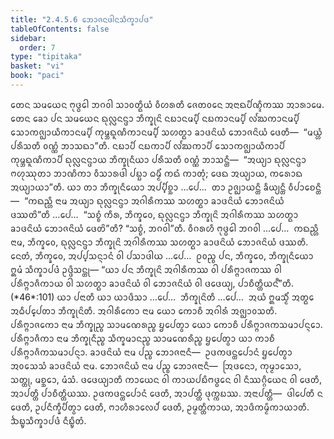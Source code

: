 ```yaml
---
title: "2.4.5.6 ᨽᩮᩣᨩᨶᨴᩤᨶᩈᩥᨠ᩠ᨡᩣᨸᨴ"
tableOfContents: false
sidebar:
  order: 7
type: "tipitaka"
basket: "vi"
book: "paci"
---
```



<DynamicBreadcrumb />

<Division number="999" book="paci">

<Paragraph number="3039" book="paci">
ᨲᩮᨶ ᩈᨾᨿᩮᨶ ᨻᩩᨴ᩠ᨵᩮᩤ ᨽᨣᩅᩤ ᩈᩣᩅᨲ᩠ᨳᩥᨿᩴ ᩅᩥᩉᩁᨲᩥ ᨩᩮᨲᩅᨶᩮ ᩋᨶᩣᨳᨸᩥᨱ᩠ᨯᩥᨠᩔ ᩋᩣᩁᩣᨾᩮ. ᨲᩮᨶ ᨡᩮᩣ ᨸᨶ ᩈᨾᨿᩮᨶ ᨳᩩᩃᩖᨶᨶ᩠ᨴᩣ ᨽᩥᨠ᩠ᨡᩩᨶᩦ ᨶᨭᩣᨶᨾ᩠ᨸᩥ ᨶᨭᨠᩣᨶᨾ᩠ᨸᩥ ᩃᩘᨥᨠᩣᨶᨾ᩠ᨸᩥ ᩈᩮᩣᨠᨩ᩠ᨫᩣᨿᩥᨠᩣᨶᨾ᩠ᨸᩥ ᨠᩩᨾ᩠ᨽᨳᩪᨱᩥᨠᩣᨶᨾ᩠ᨸᩥ ᩈᩉᨲ᩠ᨳᩣ ᨡᩣᨴᨶᩦᨿᩴ ᨽᩮᩣᨩᨶᩦᨿᩴ ᨴᩮᨲᩥ—  “ᨾᨿ᩠ᩉᩴ ᨸᩁᩥᩈᨲᩥ ᩅᨱ᩠ᨱᩴ ᨽᩣᩈᨳᩣ”ᨲᩥ. ᨶᨭᩣᨸᩥ ᨶᨭᨠᩣᨸᩥ ᩃᩘᨥᨠᩣᨸᩥ ᩈᩮᩣᨠᨩ᩠ᨫᩣᨿᩥᨠᩣᨸᩥ ᨠᩩᨾ᩠ᨽᨳᩪᨱᩥᨠᩣᨸᩥ ᨳᩩᩃᩖᨶᨶ᩠ᨴᩣᨿ ᨽᩥᨠ᩠ᨡᩩᨶᩥᨿᩣ ᨸᩁᩥᩈᨲᩥ ᩅᨱ᩠ᨱᩴ ᨽᩣᩈᨶ᩠ᨲᩥ—  “ᩋᨿ᩠ᨿᩣ ᨳᩩᩃᩖᨶᨶ᩠ᨴᩣ ᨻᩉᩩᩔᩩᨲᩣ ᨽᩣᨱᩥᨠᩣ ᩅᩥᩈᩣᩁᨴᩤ ᨸᨭ᩠ᨭᩣ ᨵᨾ᩠ᨾᩥᩴ ᨠᨳᩴ ᨠᩣᨲᩩᩴ; ᨴᩮᨳ ᩋᨿ᩠ᨿᩣᨿ, ᨠᩁᩮᩣᨳ ᩋᨿ᩠ᨿᩣᨿᩣ”ᨲᩥ.
</Paragraph>

<Paragraph number="3040" book="paci">
ᨿᩣ ᨲᩣ ᨽᩥᨠ᩠ᨡᩩᨶᩥᨿᩮᩣ ᩋᨸ᩠ᨸᩥᨧ᩠ᨨᩣ …ᨸᩮ…  ᨲᩣ ᩏᨩ᩠ᨫᩣᨿᨶ᩠ᨲᩥ ᨡᩥᨿ᩠ᨿᨶ᩠ᨲᩥ ᩅᩥᨸᩣᨧᩮᨶ᩠ᨲᩥ—  “ᨠᨳᨬ᩠ᩉᩥ ᨶᩣᨾ ᩋᨿ᩠ᨿᩣ ᨳᩩᩃᩖᨶᨶ᩠ᨴᩣ ᩋᨣᩤᩁᩥᨠᩔ ᩈᩉᨲ᩠ᨳᩣ ᨡᩣᨴᨶᩦᨿᩴ ᨽᩮᩣᨩᨶᩦᨿᩴ ᨴᩔᨲᩦ”ᨲᩥ …ᨸᩮ…  “ᩈᨧ᩠ᨧᩴ ᨠᩥᩁ, ᨽᩥᨠ᩠ᨡᩅᩮ, ᨳᩩᩃᩖᨶᨶ᩠ᨴᩣ ᨽᩥᨠ᩠ᨡᩩᨶᩦ ᩋᨣᩤᩁᩥᨠᩔ ᩈᩉᨲ᩠ᨳᩣ ᨡᩣᨴᨶᩦᨿᩴ ᨽᩮᩣᨩᨶᩦᨿᩴ ᨴᩮᨲᩦ”ᨲᩥ? “ᩈᨧ᩠ᨧᩴ, ᨽᨣᩅᩤ”ᨲᩥ. ᩅᩥᨣᩁᩉᩥ ᨻᩩᨴ᩠ᨵᩮᩤ ᨽᨣᩅᩤ …ᨸᩮ…  ᨠᨳᨬ᩠ᩉᩥ ᨶᩣᨾ, ᨽᩥᨠ᩠ᨡᩅᩮ, ᨳᩩᩃᩖᨶᨶ᩠ᨴᩣ ᨽᩥᨠ᩠ᨡᩩᨶᩦ ᩋᨣᩤᩁᩥᨠᩔ ᩈᩉᨲ᩠ᨳᩣ ᨡᩣᨴᨶᩦᨿᩴ ᨽᩮᩣᨩᨶᩦᨿᩴ ᨴᩔᨲᩥ. ᨶᩮᨲᩴ, ᨽᩥᨠ᩠ᨡᩅᩮ, ᩋᨸ᩠ᨸᩈᨶ᩠ᨶᩣᨶᩴ ᩅᩤ ᨸᩈᩣᨴᩤᨿ …ᨸᩮ…  ᩑᩅᨬ᩠ᨧ ᨸᨶ, ᨽᩥᨠ᩠ᨡᩅᩮ, ᨽᩥᨠ᩠ᨡᩩᨶᩥᨿᩮᩣ ᩍᨾᩴ ᩈᩥᨠ᩠ᨡᩣᨸᨴᩴ ᩏᨴ᩠ᨴᩥᩈᨶ᩠ᨲᩩ—
</Paragraph>

</Division>
<Division number="1000" book="paci">

<Paragraph number="3041" book="paci">
<Emphasis>“ᨿᩣ ᨸᨶ ᨽᩥᨠ᩠ᨡᩩᨶᩦ ᩋᨣᩤᩁᩥᨠᩔ ᩅᩤ ᨸᩁᩥᨻ᩠ᨻᩣᨩᨠᩔ ᩅᩤ ᨸᩁᩥᨻ᩠ᨻᩣᨩᩥᨠᩣᨿ ᩅᩤ ᩈᩉᨲ᩠ᨳᩣ ᨡᩣᨴᨶᩦᨿᩴ ᩅᩤ ᨽᩮᩣᨩᨶᩦᨿᩴ ᩅᩤ ᨴᨴᩮᨿ᩠ᨿ, ᨸᩣᨧᩥᨲ᩠ᨲᩥᨿᨶ᩺”</Emphasis>ᨲᩥ. (*46*:<Emphasis>101</Emphasis>)
</Paragraph>

</Division>
<Division number="1001" book="paci">

<Paragraph number="3042" book="paci">
<Emphasis>ᨿᩣ ᨸᨶᩣ</Emphasis>ᨲᩥ ᨿᩣ ᨿᩣᨴᩥᩈᩣ …ᨸᩮ…  <Emphasis>ᨽᩥᨠ᩠ᨡᩩᨶᩦ</Emphasis>ᨲᩥ …ᨸᩮ…  ᩋᨿᩴ ᩍᨾᩈ᩠ᨾᩥᩴ ᩋᨲ᩠ᨳᩮ ᩋᨵᩥᨸ᩠ᨸᩮᨲᩣ ᨽᩥᨠ᩠ᨡᩩᨶᩦᨲᩥ.
</Paragraph>

<Paragraph number="3043" book="paci">
<Emphasis>ᩋᨣᩤᩁᩥᨠᩮᩣ</Emphasis> ᨶᩣᨾ ᨿᩮᩣ ᨠᩮᩣᨧᩥ ᩋᨣᩤᩁᩴ ᩋᨩ᩠ᨫᩣᩅᩈᨲᩥ.
</Paragraph>

<Paragraph number="3044" book="paci">
<Emphasis>ᨸᩁᩥᨻ᩠ᨻᩣᨩᨠᩮᩣ</Emphasis> ᨶᩣᨾ ᨽᩥᨠ᩠ᨡᩩᨬ᩠ᨧ ᩈᩣᨾᨱᩮᩁᨬ᩠ᨧ ᨮᨸᩮᨲ᩠ᩅᩣ ᨿᩮᩣ ᨠᩮᩣᨧᩥ ᨸᩁᩥᨻ᩠ᨻᩣᨩᨠᩈᨾᩣᨸᨶ᩠ᨶᩮᩣ.
</Paragraph>

<Paragraph number="3045" book="paci">
<Emphasis>ᨸᩁᩥᨻ᩠ᨻᩣᨩᩥᨠᩣ</Emphasis> ᨶᩣᨾ ᨽᩥᨠ᩠ᨡᩩᨶᩥᨬ᩠ᨧ ᩈᩥᨠ᩠ᨡᨾᩣᨶᨬ᩠ᨧ ᩈᩣᨾᨱᩮᩁᩥᨬ᩠ᨧ ᨮᨸᩮᨲ᩠ᩅᩣ ᨿᩣ ᨠᩣᨧᩥ ᨸᩁᩥᨻ᩠ᨻᩣᨩᩥᨠᩈᨾᩣᨸᨶ᩠ᨶᩣ.
</Paragraph>

<Paragraph number="3046" book="paci">
<Emphasis>ᨡᩣᨴᨶᩦᨿᩴ</Emphasis> ᨶᩣᨾ ᨸᨬ᩠ᨧ ᨽᩮᩣᨩᨶᩣᨶᩥ—  ᩏᨴᨠᨴᨶ᩠ᨲᨸᩮᩣᨶᩴ ᨮᨸᩮᨲ᩠ᩅᩣ ᩋᩅᩈᩮᩈᩴ ᨡᩣᨴᨶᩦᨿᩴ ᨶᩣᨾ.
</Paragraph>

<Paragraph number="3047" book="paci">
<Emphasis>ᨽᩮᩣᨩᨶᩦᨿᩴ</Emphasis> ᨶᩣᨾ ᨸᨬ᩠ᨧ ᨽᩮᩣᨩᨶᩣᨶᩥ—  ᩒᨴᨶᩮᩣ, ᨠᩩᨾ᩠ᨾᩣᩈᩮᩣ, ᩈᨲ᩠ᨲᩩ, ᨾᨧ᩠ᨨᩮᩣ, ᨾᩴᩈᩴ.
</Paragraph>

<Paragraph number="3048" book="paci">
<Emphasis>ᨴᨴᩮᨿ᩠ᨿᩣ</Emphasis>ᨲᩥ ᨠᩣᨿᩮᨶ ᩅᩤ ᨠᩣᨿᨸᨭᩥᨻᨴ᩠ᨵᩮᨶ ᩅᩤ ᨶᩥᩔᨣ᩠ᨣᩥᨿᩮᨶ ᩅᩤ ᨴᩮᨲᩥ, ᩋᩣᨸᨲ᩠ᨲᩥ ᨸᩣᨧᩥᨲ᩠ᨲᩥᨿᩔ. ᩏᨴᨠᨴᨶ᩠ᨲᨸᩮᩣᨶᩴ ᨴᩮᨲᩥ, ᩋᩣᨸᨲ᩠ᨲᩥ ᨴᩩᨠ᩠ᨠᨭᩔ.
</Paragraph>

</Division>
<Division number="1002" book="paci">

<Paragraph number="3049" book="paci">
ᩋᨶᩣᨸᨲ᩠ᨲᩥ—  ᨴᩤᨸᩮᨲᩥ ᨶ ᨴᩮᨲᩥ, ᩏᨸᨶᩥᨠ᩠ᨡᩥᨸᩥᨲ᩠ᩅᩣ ᨴᩮᨲᩥ, ᨻᩣᩉᩥᩁᩣᩃᩮᨸᩴ ᨴᩮᨲᩥ, ᩏᨾ᩠ᨾᨲ᩠ᨲᩥᨠᩣᨿ, ᩋᩣᨴᩥᨠᨾ᩠ᨾᩥᨠᩣᨿᩣᨲᩥ.

</Paragraph>
</Division>

<Paragraph number="3050" type="center" book="paci">
ᨨᨭ᩠ᨮᩈᩥᨠ᩠ᨡᩣᨸᨴᩴ ᨶᩥᨭ᩠ᨮᩥᨲᩴ.
</Paragraph>